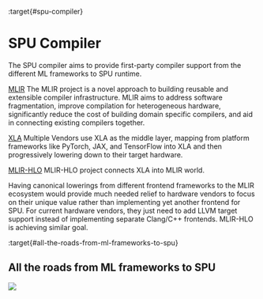 :target{#spu-compiler}

# SPU Compiler

The SPU compiler aims to provide first-party compiler support from the different ML frameworks to SPU runtime.

[MLIR](https://mlir.llvm.org/) The MLIR project is a novel approach to building reusable and extensible compiler infrastructure. MLIR aims to address software fragmentation, improve compilation for heterogeneous hardware, significantly reduce the cost of building domain specific compilers, and aid in connecting existing compilers together.

[XLA](https://www.tensorflow.org/xla/architecture) Multiple Vendors use XLA as the middle layer, mapping from platform frameworks like PyTorch, JAX, and TensorFlow into XLA and then progressively lowering down to their target hardware.

[MLIR-HLO](https://github.com/tensorflow/mlir-hlo) MLIR-HLO project connects XLA into MLIR world.

Having canonical lowerings from different frontend frameworks to the MLIR ecosystem would provide much needed relief to hardware vendors to focus on their unique value rather than implementing yet another frontend for SPU. For current hardware vendors, they just need to add LLVM target support instead of implementing separate Clang/C++ frontends. MLIR-HLO is achieving similar goal.

:target{#all-the-roads-from-ml-frameworks-to-spu}

## All the roads from ML frameworks to SPU

![](../_assets/compiler.svg)
